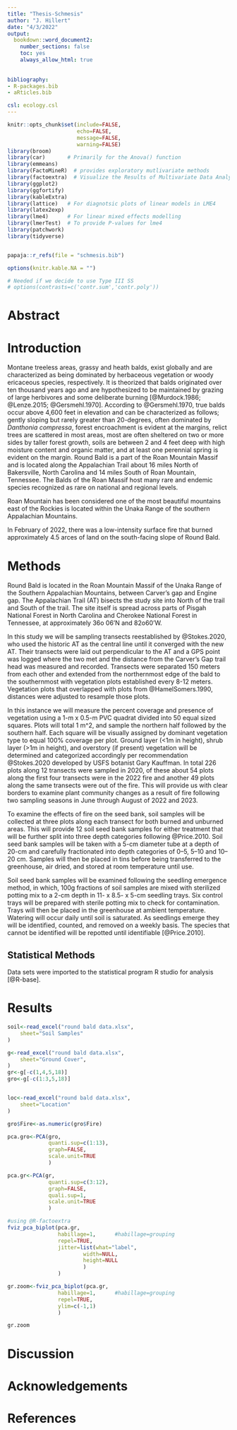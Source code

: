 ```yaml
---
title: "Thesis-Schmesis"
author: "J. Hillert"
date: "4/3/2022"
output:
  bookdown::word_document2:
    number_sections: false
    toc: yes
    always_allow_html: true
    
    
bibliography:
- R-packages.bib
- aRticles.bib

csl: ecology.csl
---
```



```r

knitr::opts_chunk$set(include=FALSE,
                      echo=FALSE,
                      message=FALSE,
                      warning=FALSE)
library(broom)
library(car)       # Primarily for the Anova() function
library(emmeans)
library(FactoMineR)  # provides exploratory mutlivariate methods
library(factoextra)  # Visualize the Results of Multivariate Data Analyses
library(ggplot2)
library(ggfortify)
library(kableExtra)
library(lattice)   # For diagnotsic plots of linear models in LME4
library(latex2exp)
library(lme4)      # For linear mixed effects modelling
library(lmerTest)  # To provide P-values for lme4
library(patchwork)
library(tidyverse)


papaja::r_refs(file = "schmesis.bib")

options(knitr.kable.NA = "")

# Needed if we decide to use Type III SS
# options(contrasts=c('contr.sum','contr.poly'))

```


# Abstract


# Introduction


Montane treeless areas, grassy and heath balds, exist globally and are characterized as being dominated by herbaceous vegetation or woody ericaceous species, respectively. It is theorized that balds originated over ten thousand years ago and are hypothesized to be maintained by grazing of large herbivores and some deliberate burning [@Murdock.1986; @Lenze.2015; @Gersmehl.1970]. According to @Gersmehl.1970, true balds occur above 4,600 feet in elevation and can be characterized as follows; gently sloping but rarely greater than 20-degrees, often dominated by *Danthonia compressa*, forest encroachment is evident at the margins, relict trees are scattered in most areas, most are often sheltered on two or more sides by taller forest growth, soils are between 2 and 4 feet deep with high moisture content and organic matter, and at least one perennial spring is evident on the margin. Round Bald is a part of the Roan Mountain Massif and is located along the Appalachian Trail about 16 miles North of Bakersville, North Carolina and 14 miles South of Roan Mountain, Tennessee. The Balds of the Roan Massif host many rare and endemic species recognized as rare on national and regional levels.  

Roan Mountain has been considered one of the most beautiful mountains east of the Rockies is located within the Unaka Range of the southern Appalachian Mountains. 

In February of 2022, there was a low-intensity surface fire that burned approximately 4.5 arces of land on the south-facing slope of Round Bald. 


# Methods

Round Bald is located in the Roan Mountain Massif of the Unaka Range of the Southern Appalachian Mountains, between Carver's gap and Engine gap. The Appalachian Trail (AT) bisects the study site into North of the trail and South of the trail. The site itself is spread across parts of Pisgah National Forest in North Carolina and Cherokee National Forest in Tennessee, at approximately 36o 06'N and 82o60'W. 

In this study we will be sampling transects reestablished by @Stokes.2020, who used the historic AT as the central line until it converged with the new AT. Their transects were laid out perpendicular to the AT and a GPS point was logged where the two met and the distance from the Carver's Gap trail head was measured and recorded. Transects were separated 150 meters from each other and extended from the northernmost edge of the bald to the southernmost with vegetation plots established every 8-12 meters. Vegetation plots that overlapped with plots from @HamelSomers.1990, distances were adjusted to resample those plots. 

In this instance we will measure the percent coverage and presence of vegetation using a 1-m x 0.5-m PVC quadrat divided into 50 equal sized squares. Plots will total 1 m^2, and sample the northern half followed by the southern half. Each square will be visually assigned by dominant vegetation type to equal 100% coverage per plot. Ground layer (<1m in height), shrub layer (>1m in height), and overstory (if present) vegetation will be determined and categorized accordingly per recommendation @Stokes.2020 developed by USFS botanist Gary Kauffman. In total 226 plots along 12 transects were sampled in 2020, of these about 54 plots along the first four transects were in the 2022 fire and another 49 plots along the same transects were out of the fire. This will provide us with clear borders to examine plant community changes as a result of fire following two sampling seasons in June through August of 2022 and 2023.

To examine the effects of fire on the seed bank, soil samples will be collected at three plots along each transect for both burned and unburned areas. This will provide 12 soil seed bank samples for either treatment that will be further split into three depth categories following @Price.2010. Soil seed bank samples will be taken with a 5-cm diameter tube at a depth of 20-cm and carefully fractionated into depth categories of 0–5, 5–10 and 10–20 cm. Samples will then be placed in tins before being transferred to the greenhouse, air dried, and stored at room temperature until use. 

Soil seed bank samples will be examined following the seedling emergence method, in which, 100g fractions of soil samples are mixed with sterilized potting mix to a 2-cm depth in 11- x 8.5- x 5-cm seedling trays. Six control trays will be prepared with sterile potting mix to check for contamination. Trays will then be placed in the greenhouse at ambient temperature. Watering will occur daily until soil is saturated. As seedlings emerge they will be identified, counted, and removed on a weekly basis. The species that cannot be identified will be repotted until identifiable [@Price.2010].




## Statistical Methods


Data sets were imported to the statistical program R studio for analysis [@R-base].


# Results
```r

soil<-read_excel("round bald data.xlsx", 
    sheet="Soil Samples"
)

g<-read_excel("round bald data.xlsx", 
    sheet="Ground Cover",
)
gr<-g[-c(1,4,5,18)]
gro<-g[-c(1:3,5,18)]


loc<-read_excel("round bald data.xlsx", 
    sheet="Location"
)

```

```r

gro$Fire<-as.numeric(gro$Fire)

pca.gro<-PCA(gro,
             quanti.sup=c(1:13),
             graph=FALSE,
             scale.unit=TRUE
             )

```


```r

pca.gr<-PCA(gr,
             quanti.sup=c(3:12),
             graph=FALSE,
             quali.sup=1,
             scale.unit=TRUE
             )

#using @R-factoextra
fviz_pca_biplot(pca.gr,
                habillage=1,      #habillage=grouping
                repel=TRUE,
                jitter=list(what="label",
                        width=NULL,
                        height=NULL
                        )
                )

gr.zoom<-fviz_pca_biplot(pca.gr,
                habillage=1,      #habillage=grouping
                repel=TRUE,
                ylim=c(-1,1)
                )

gr.zoom

```



# Discussion


# Acknowledgements


# References





















